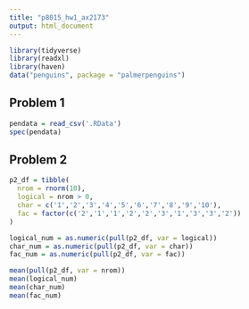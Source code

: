 ```yaml
---
title: "p8015_hw1_ax2173"
output: html_document
---
```


```r
library(tidyverse)
library(readxl)
library(haven)
data("penguins", package = "palmerpenguins")
```

## Problem 1

```r
pendata = read_csv('.RData')
spec(pendata)
```

## Problem 2

```r


p2_df = tibble(
  nrom = rnorm(10),
  logical = nrom > 0,
  char = c('1','2','3','4','5','6','7','8','9','10'),
  fac = factor(c('2','1','1','2','2','3','1','3','3','2'))
)
```

```r
logical_num = as.numeric(pull(p2_df, var = logical))
char_num = as.numeric(pull(p2_df, var = char))
fac_num = as.numeric(pull(p2_df, var = fac))
```

```r
mean(pull(p2_df, var = nrom))
mean(logical_num)
mean(char_num)
mean(fac_num)
```

